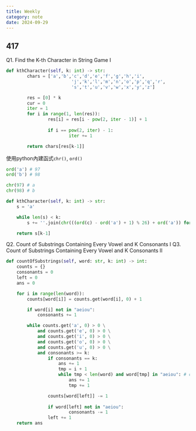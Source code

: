 ---
title: Weekly
category: note
date: 2024-09-29
---

## 417
Q1. Find the K-th Character in String Game I

```py
def kthCharacter(self, k: int) -> str:
		chars = ['a','b','c','d','e','f','g','h','i',
						 'j','k','l','m','n','o','p','q','r',
						 's','t','u','v','w','x','y','z']

		res = [0] * k
		cur = 0
		iter = 1
		for i in range(1, len(res)):
				res[i] = res[i - pow(2, iter - 1)] + 1
				
				if i == pow(2, iter) - 1:
						iter += 1

		return chars[res[k-1]]
```

使用python內建函式`chr()`, `ord()`
```py
ord('a') # 97
ord('b') # 98

chr(97) # a
chr(98) # b
```

```py
def kthCharacter(self, k: int) -> str:
	s = 'a'

	while len(s) < k:
		s += ''.join(chr(((ord(c) - ord('a') + 1) % 26) + ord('a')) for c in s)

	return s[k-1]
```

Q2. Count of Substrings Containing Every Vowel and K Consonants I
Q3. Count of Substrings Containing Every Vowel and K Consonants II

```py
def countOfSubstrings(self, word: str, k: int) -> int:
	counts = {}
	consonants = 0
	left = 0
	ans = 0

	for i in range(len(word)):
		counts[word[i]] = counts.get(word[i], 0) + 1

		if word[i] not in "aeiou":
			consonants += 1

		while counts.get('a', 0) > 0 \
			and counts.get('e', 0) > 0 \
			and counts.get('i', 0) > 0 \
			and counts.get('o', 0) > 0 \
			and counts.get('u', 0) > 0 \
			and consonants >= k:
				if consonants == k:
					ans += 1
					tmp = i + 1
					while tmp < len(word) and word[tmp] in "aeiou": # check (valid + vowel) is valid
						ans += 1
						tmp += 1

				counts[word[left]] -= 1
				
				if word[left] not in "aeiou":
						consonants -= 1
				left += 1
	return ans
```
